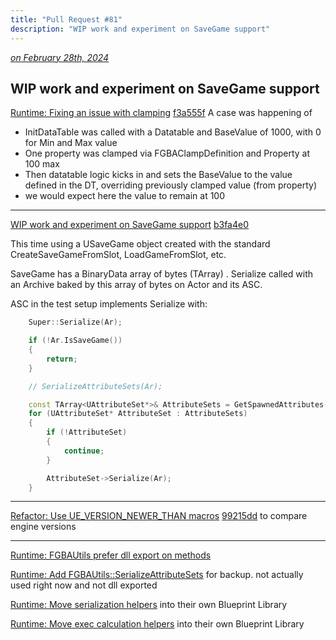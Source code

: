 ```yaml
---
title: "Pull Request #81"
description: "WIP work and experiment on SaveGame support"
---
```



*[on February 28th, 2024](https://github.com/BlueprintAttributes/BlueprintAttributes/pull/81)*

## WIP work and experiment on SaveGame support

[Runtime: Fixing an issue with clamping](https://github.com/BlueprintAttributes/BlueprintAttributes/pull/81/commits/f3a555f1f1c7946eefb9e7cbbdf80c5f7953bef2)
[f3a555f](https://github.com/BlueprintAttributes/BlueprintAttributes/pull/81/commits/f3a555f1f1c7946eefb9e7cbbdf80c5f7953bef2)
A case was happening of

* InitDataTable was called with a Datatable and BaseValue of 1000, with 0 for Min and Max value
* One property was clamped via FGBAClampDefinition and Property at 100 max
* Then datatable logic kicks in and sets the BaseValue to the value defined in the DT, overriding previously clamped value (from property)
* we would expect here the value to remain at 100

***

[WIP work and experiment on SaveGame support](https://github.com/BlueprintAttributes/BlueprintAttributes/pull/81/commits/b3fa4e05891d8f79e5fce54acee808c5ac655fdd)
[b3fa4e0](https://github.com/BlueprintAttributes/BlueprintAttributes/pull/81/commits/b3fa4e05891d8f79e5fce54acee808c5ac655fdd)

This time using a USaveGame object created with the standard CreateSaveGameFromSlot, LoadGameFromSlot, etc.

SaveGame has a BinaryData array of bytes (TArray<uint8>) . Serialize called with an Archive baked by this array of bytes on Actor and its ASC.

ASC in the test setup implements Serialize with:

```cpp
	Super::Serialize(Ar);

	if (!Ar.IsSaveGame())
	{
		return;
	}

	// SerializeAttributeSets(Ar);

	const TArray<UAttributeSet*>& AttributeSets = GetSpawnedAttributes();
	for (UAttributeSet* AttributeSet : AttributeSets)
	{
		if (!AttributeSet)
		{
			continue;
		}

		AttributeSet->Serialize(Ar);
	}
```

***

[Refactor: Use UE\_VERSION\_NEWER\_THAN macros](https://github.com/BlueprintAttributes/BlueprintAttributes/pull/81/commits/99215dd2a8ae701cd52b2f0ee565703351221ea6)
[99215dd](https://github.com/BlueprintAttributes/BlueprintAttributes/pull/81/commits/99215dd2a8ae701cd52b2f0ee565703351221ea6)
to compare engine versions

***

[Runtime: FGBAUtils prefer dll export on methods](https://github.com/BlueprintAttributes/BlueprintAttributes/pull/81/commits/ee0d5c544d26981c7b98eee1fdf3a0c31f8d0505)

[Runtime: Add FGBAUtils::SerializeAttributeSets](https://github.com/BlueprintAttributes/BlueprintAttributes/pull/81/commits/1c261a4fdfe018d39bbbf85c532e878e264c13e7)
for backup. not actually used right now and not dll exported

[Runtime: Move serialization helpers](https://github.com/BlueprintAttributes/BlueprintAttributes/pull/81/commits/914009cfc84dd8f6d42d76503bc602f872ec53c3)
into their own Blueprint Library

[Runtime: Move exec calculation helpers](https://github.com/BlueprintAttributes/BlueprintAttributes/pull/81/commits/64fba28e3f739cdb271fe01ddf244781d67f70d7)
into their own Blueprint Library

